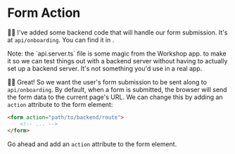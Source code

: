 # Form Action

🧝‍♂️ I've added some backend code that will handle our form submission. It's at
`api/onboarding`. You can find it in <InlineFile file="api.server.ts" />.

<callout-info>
	Note: the `api.server.ts` file is some magic from the Workshop app. to make it
	so we can test things out with a backend server without having to actually set
	up a backend server. It's not something you'd use in a real app.
</callout-info>

👨‍💼 Great! So we want the user's form submission to be sent along to
`api/onboarding`. By default, when a form is submitted, the browser will send
the form data to the current page's URL. We can change this by adding an
`action` attribute to the form element:

```html
<form action="path/to/backend/route">
	<!-- ... -->
</form>
```

Go ahead and add an `action` attribute to the form element.
